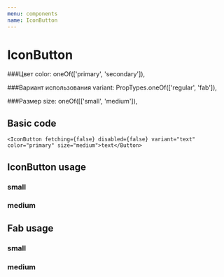 ```yaml
---
menu: components
name: IconButton
---
```



# IconButton

<Props of={IconButton} />

###Цвет
color: oneOf(['primary', 'secondary']),
   
   
###Вариант использования
variant: PropTypes.oneOf(['regular', 'fab']),
  
  
###Размер
size: oneOf([['small', 'medium']),
  
## Basic code

```
<IconButton fetching={false} disabled={false} variant="text" color="primary" size="medium">text</Button>
```


## IconButton usage
<Playground>
  <h3>small</h3>
  <IconButton size="small" variant="iconButton" color="primary"><SaveIcon /></IconButton>
  <IconButton size="small" fetching variant="iconButton" color="primary"><SaveIcon /></IconButton>
  <IconButton size="small" disabled variant="iconButton" color="primary"><SaveIcon /></IconButton>
  <h3>medium</h3>
  <IconButton variant="iconButton" color="primary"><SaveIcon /></IconButton>
  <IconButton fetching variant="iconButton" color="primary"><SaveIcon /></IconButton>
  <IconButton disabled variant="iconButton" color="primary"><SaveIcon /></IconButton>
</Playground>

## Fab usage
<Playground>
  <h3>small</h3>
  <IconButton size="small" variant="fab" color="primary"><SaveIcon /></IconButton>
  <IconButton size="small" fetching variant="fab" color="primary"><SaveIcon /></IconButton>
  <IconButton size="small" disabled variant="fab" color="primary"><SaveIcon /></IconButton>
   <h3>medium</h3>
  <IconButton variant="fab" color="primary"><SaveIcon /></IconButton>
  <IconButton fetching variant="fab" color="primary"><SaveIcon /></IconButton>
  <IconButton disabled variant="fab" color="primary"><SaveIcon /></IconButton>
</Playground>
